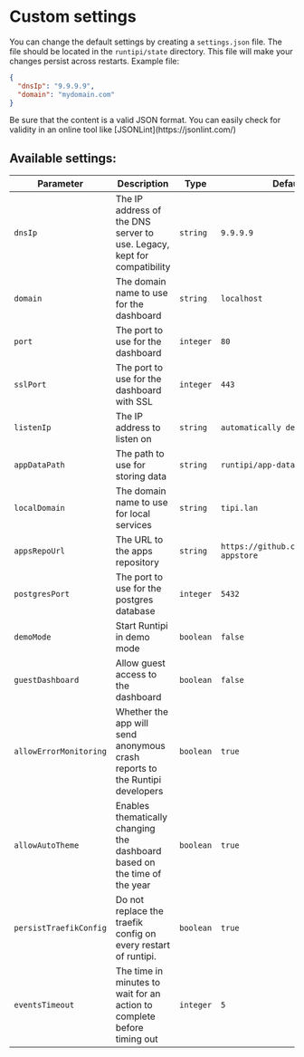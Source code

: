 
# Custom settings

You can change the default settings by creating a `settings.json` file. The file should be located in the `runtipi/state` directory. This file will make your changes persist across restarts. Example file:

```json
{
  "dnsIp": "9.9.9.9",
  "domain": "mydomain.com"
}
```

<Callout type="warning">
  Be sure that the content is a valid JSON format. You can easily check for
  validity in an online tool like [JSONLint](https://jsonlint.com/)
</Callout>

## Available settings:

| Parameter              | Description                                                                 | Type      | Default value                                 |
| ---------------------- | --------------------------------------------------------------------------- | --------- | --------------------------------------------- |
| `dnsIp`                | The IP address of the DNS server to use. Legacy, kept for compatibility     | `string`  | `9.9.9.9`                                     |
| `domain`               | The domain name to use for the dashboard                                    | `string`  | `localhost`                                   |
| `port`                 | The port to use for the dashboard                                           | `integer` | `80`                                          |
| `sslPort`              | The port to use for the dashboard with SSL                                  | `integer` | `443`                                         |
| `listenIp`             | The IP address to listen on                                                 | `string`  | `automatically detected`                      |
| `appDataPath`          | The path to use for storing data                                            | `string`  | `runtipi/app-data`                            |
| `localDomain`          | The domain name to use for local services                                   | `string`  | `tipi.lan`                                    |
| `appsRepoUrl`          | The URL to the apps repository                                              | `string`  | `https://github.com/runtipi/runtipi-appstore` |
| `postgresPort`         | The port to use for the postgres database                                   | `integer` | `5432`                                        |
| `demoMode`             | Start Runtipi in demo mode                                                  | `boolean` | `false`                                       |
| `guestDashboard`       | Allow guest access to the dashboard                                         | `boolean` | `false`                                       |
| `allowErrorMonitoring` | Whether the app will send anonymous crash reports to the Runtipi developers | `boolean` | `true`                                        |
| `allowAutoTheme`       | Enables thematically changing the dashboard based on the time of the year   | `boolean` | `true`                                        |
| `persistTraefikConfig` | Do not replace the traefik config on every restart of runtipi.              | `boolean` | `true`                                        |
| `eventsTimeout`        | The time in minutes to wait for an action to complete before timing out     | `integer` | `5`                                           |
